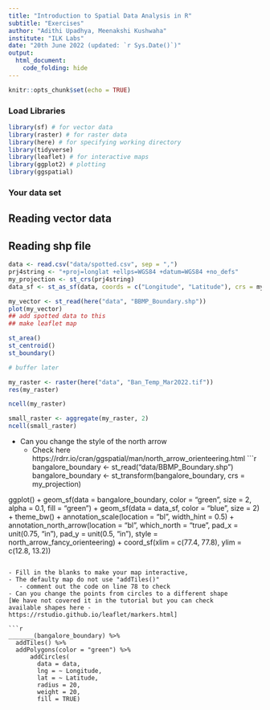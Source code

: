 ```yaml
---
title: "Introduction to Spatial Data Analysis in R"
subtitle: "Exercises"
author: "Adithi Upadhya, Meenakshi Kushwaha"
institute: "ILK Labs"
date: "20th June 2022 (updated: `r Sys.Date()`)"
output:
  html_document:
    code_folding: hide
---
```


```r
knitr::opts_chunk$set(echo = TRUE)
```

### Load Libraries  


```r
library(sf) # for vector data
library(raster) # for raster data
library(here) # for specifying working directory
library(tidyverse)
library(leaflet) # for interactive maps
library(ggplot2) # plotting 
library(ggspatial)

```

### Your data set

## Reading vector data 
## Reading shp file

```r
data <- read.csv("data/spotted.csv", sep = ",")
prj4string <- "+proj=longlat +ellps=WGS84 +datum=WGS84 +no_defs"
my_projection <- st_crs(prj4string)
data_sf <- st_as_sf(data, coords = c("Longitude", "Latitude"), crs = my_projection)

my_vector <- st_read(here("data", "BBMP_Boundary.shp"))
plot(my_vector)
## add spotted data to this
## make leaflet map
```


```r
st_area()
st_centroid()
st_boundary()

# buffer later
```

```r
my_raster <- raster(here("data", "Ban_Temp_Mar2022.tif"))
res(my_raster)

ncell(my_raster)

small_raster <- aggregate(my_raster, 2)
ncell(small_raster)

```


- Can you change the style of the north arrow
  - Check here https://rdrr.io/cran/ggspatial/man/north_arrow_orienteering.html
```r
bangalore_boundary <- st_read("data/BBMP_Boundary.shp")
bangalore_boundary <- st_transform(bangalore_boundary, crs = my_projection)

ggplot() + geom_sf(data = bangalore_boundary, color = "green", size = 2, alpha = 0.1, fill = "green") +
  geom_sf(data = data_sf, color = "blue", size = 2) + 
  theme_bw() +
  annotation_scale(location = "bl", width_hint = 0.5) +
  annotation_north_arrow(location = "bl", which_north = "true", 
                         pad_x = unit(0.75, "in"), pad_y = unit(0.5, "in"),
                         style = north_arrow_fancy_orienteering) +
  coord_sf(xlim = c(77.4, 77.8), ylim = c(12.8, 13.2))
```

- Fill in the blanks to make your map interactive, 
- The defaulty map do not use "addTiles()"
   - comment out the code on line 78 to check
- Can you change the points from circles to a different shape
[We have not covered it in the tutorial but you can check 
available shapes here - https://rstudio.github.io/leaflet/markers.html]

```r

_______(bangalore_boundary) %>% 
  addTiles() %>% 
  addPolygons(color = "green") %>%
      addCircles(
        data = data,
        lng = ~ Longitude,
        lat = ~ Latitude,
        radius = 20,
        weight = 20,
        fill = TRUE)
```

